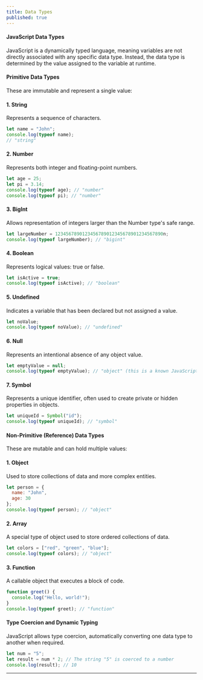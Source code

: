 ```yaml
---
title: Data Types
published: true
---
```


#### JavaScript Data Types

JavaScript is a dynamically typed language, meaning variables are not directly associated with any specific data type. Instead, the data type is determined by the value assigned to the variable at runtime.

#### Primitive Data Types

These are immutable and represent a single value:

#### 1. String
Represents a sequence of characters.

```js
let name = "John";
console.log(typeof name);
// "string"
```

#### 2. Number
Represents both integer and floating-point numbers.

```js
let age = 25;
let pi = 3.14;
console.log(typeof age); // "number"
console.log(typeof pi); // "number"
```

#### 3. BigInt
Allows representation of integers larger than the Number type's safe range.

```js
let largeNumber = 1234567890123456789012345678901234567890n;
console.log(typeof largeNumber); // "bigint"
```

#### 4. Boolean
Represents logical values: true or false.

```js
let isActive = true;
console.log(typeof isActive); // "boolean"
```

#### 5. Undefined
Indicates a variable that has been declared but not assigned a value.

```js
let noValue;
console.log(typeof noValue); // "undefined"
```

#### 6. Null
Represents an intentional absence of any object value.

```js
let emptyValue = null;
console.log(typeof emptyValue); // "object" (this is a known JavaScript quirk)
```

#### 7. Symbol
Represents a unique identifier, often used to create private or hidden properties in objects.

```js
let uniqueId = Symbol("id");
console.log(typeof uniqueId); // "symbol"
```

#### Non-Primitive (Reference) Data Types

These are mutable and can hold multiple values:

#### 1. Object
Used to store collections of data and more complex entities.

```js
let person = {
  name: "John",
  age: 30
};
console.log(typeof person); // "object"
```

#### 2. Array
A special type of object used to store ordered collections of data.

```js
let colors = ["red", "green", "blue"];
console.log(typeof colors); // "object"
```

#### 3. Function
A callable object that executes a block of code.

```js
function greet() {
  console.log("Hello, world!");
}
console.log(typeof greet); // "function"
```

#### Type Coercion and Dynamic Typing
JavaScript allows type coercion, automatically converting one data type to another when required.

```js
let num = "5";
let result = num * 2; // The string "5" is coerced to a number
console.log(result); // 10
```

---

